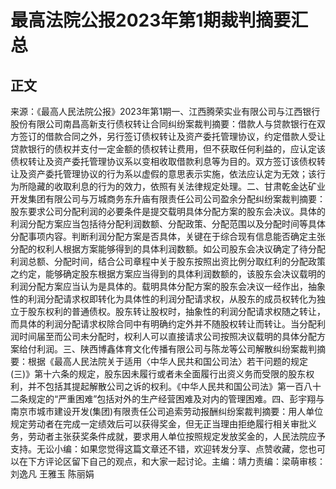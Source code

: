 # 最高法院公报2023年第1期裁判摘要汇总
## 正文
来源：《最高人民法院公报》2023年第1期一、江西腾荣实业有限公司与江西银行股份有限公司南昌高新支行债权转让合同纠纷案裁判摘要：借款人与贷款银行在双方签订的借款合同之外，另行签订债权转让及资产委托管理协议，约定借款人受让贷款银行的债权并支付一定金额的债权转让费用，但不获取任何利益的，应认定该债权转让及资产委托管理协议系以变相收取借款利息等为目的。双方签订该债权转让及资产委托管理协议的行为系以虚假的意思表示实施，依法应认定为无效；该行为所隐藏的收取利息的行为的效力，依照有关法律规定处理。二、甘肃乾金达矿业开发集团有限公司与万城商务东升庙有限责任公司公司盈余分配纠纷案裁判摘要：股东要求公司分配利润的必要条件是提交载明具体分配方案的股东会决议。具体的利润分配方案应当包括待分配利润数额、分配政策、分配范围以及分配时间等具体分配事项内容。判断利润分配方案是否具体，关键在于综合现有信息能否确定主张分配的权利人根据方案能够得到的具体利润数额。如公司股东会决议确定了待分配利润总额、分配时间，结合公司章程中关于股东按照出资比例分取红利的分配政策之约定，能够确定股东根据方案应当得到的具体利润数额的，该股东会决议载明的利润分配方案应当认为是具体的。载明具体分配方案的股东会决议一经作出，抽象性的利润分配请求权即转化为具体性的利润分配请求权，从股东的成员权转化为独立于股东权利的普通债权。股东转让股权时，抽象性的利润分配请求权随之转让，而具体的利润分配请求权除合同中有明确约定外并不随股权转让而转让。当分配利润时间届至而公司未分配时，权利人可以直接请求公司按照决议载明的具体分配方案给付利润。三、陕西博鑫体育文化传播有限公司与陈龙等公司解散纠纷案裁判摘要：根据《最高人民法院关于适用〈中华人民共和国公司法〉若干问题的规定(三)》第十六条的规定，股东因未履行或者未全面履行出资义务而受限的股东权利，并不包括其提起解散公司之诉的权利。《中华人民共和国公司法》第一百八十二条规定的“严重困难”包括对外的生产经营困难及对内的管理困难。四、彭宇翔与南京市城市建设开发(集团)有限责任公司追索劳动报酬纠纷案裁判摘要：用人单位规定劳动者在完成一定绩效后可以获得奖金，但无正当理由拒绝履行相关审批义务，劳动者主张获奖条件成就，要求用人单位按照规定发放奖金的，人民法院应予支持。无讼小编：如果您觉得这篇文章还不错，欢迎转发分享、点赞收藏，您也可以在下方评论区留下自己的观点，和大家一起讨论。主编：靖力责编：梁萌审核：刘逸凡 王雅玉 陈丽娟